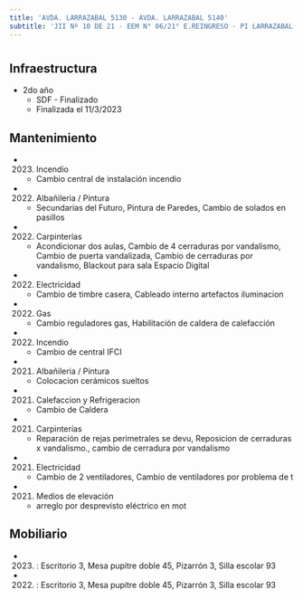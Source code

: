 ```yaml
---
title: 'AVDA. LARRAZABAL 5130 - AVDA. LARRAZABAL 5140'
subtitle: 'JII Nº 10 DE 21 - EEM N° 06/21° E.REINGRESO - PI LARRAZABAL - EPC N° 02 MAESTRO EDUARDO LUIS VICENTE - CAIYJ CLUB DE JOVENES LUGANO I y II - CAIYJ CLUB LOLA MORA - ESC. DE COM. N° 35 LEOPOLDO MARECHAL'
---
```


#
## Infraestructura

* 2do año 
    + SDF - Finalizado 
    + Finalizada el 11/3/2023 






## Mantenimiento

*  (2023) Incendio 
    + Cambio central de instalación incendio

*  (2022) Albañileria / Pintura 
    + Secundarias del Futuro, Pintura de Paredes, Cambio de solados en pasillos

*  (2022) Carpinterías 
    + Acondicionar dos aulas, Cambio de 4 cerraduras por vandalismo, Cambio de puerta vandalizada, Cambio de cerraduras  por vandalismo, Blackout para sala Espacio Digital

*  (2022) Electricidad 
    + Cambio de timbre casera, Cableado interno artefactos iluminacion

*  (2022) Gas 
    + Cambio  reguladores gas, Habilitación de caldera de calefacción

*  (2022) Incendio 
    + Cambio de central IFCI

*  (2021) Albañileria / Pintura 
    + Colocacion cerámicos sueltos

*  (2021) Calefaccion y Refrigeracion 
    + Cambio de Caldera

*  (2021) Carpinterías 
    + Reparación de rejas perimetrales se devu, Reposicion de cerraduras x vandalismo., cambio de cerradura por vandalismo

*  (2021) Electricidad 
    + Cambio de 2 ventiladores, Cambio de ventiladores por problema de t

*  (2021) Medios de elevación 
    + arreglo por desprevisto eléctrico en mot





## Mobiliario

*  (2023) : Escritorio 3, Mesa pupitre doble 45, Pizarrón 3, Silla escolar 93 

*  (2022) : Escritorio 3, Mesa pupitre doble 45, Pizarrón 3, Silla escolar 93 



